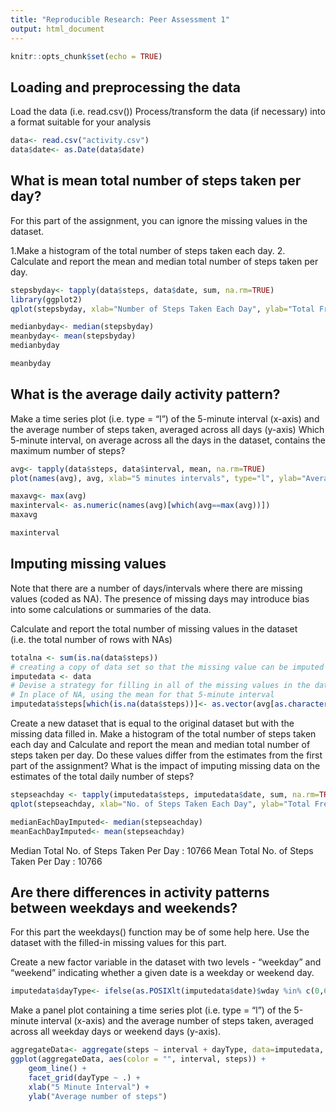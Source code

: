 ---
title: "Reproducible Research: Peer Assessment 1"
output: html_document
---

```{r setup, include=FALSE}
knitr::opts_chunk$set(echo = TRUE)
```

## Loading and preprocessing the data 

Load the data (i.e. read.csv()) Process/transform the data (if necessary) into a format suitable for your analysis

```{r read}
data<- read.csv("activity.csv")
data$date<- as.Date(data$date)
```

## What is mean total number of steps taken per day?
For this part of the assignment, you can ignore the missing values in the    dataset.

1.Make a histogram of the total number of steps taken each day. 2. Calculate and report the mean and median total number of steps taken per day.

```{r stepsbyday}
stepsbyday<- tapply(data$steps, data$date, sum, na.rm=TRUE)
library(ggplot2)
qplot(stepsbyday, xlab="Number of Steps Taken Each Day", ylab="Total Frequency",fill = "red", binwidth=500)
```

```{r median}
medianbyday<- median(stepsbyday)
meanbyday<- mean(stepsbyday)
medianbyday
```

```{r mean}
meanbyday
```

## What is the average daily activity pattern?
Make a time series plot (i.e. type = "l") of the 5-minute interval (x-axis) and the average number of steps taken, averaged across all days (y-axis) Which 5-minute interval, on average across all the days in the dataset, contains the maximum number of steps?

```{r pattern}
avg<- tapply(data$steps, data$interval, mean, na.rm=TRUE)
plot(names(avg), avg, xlab="5 minutes intervals", type="l", ylab="Average number of steps")
```

```{r maxavg}
maxavg<- max(avg)
maxinterval<- as.numeric(names(avg)[which(avg==max(avg))])
maxavg
```

```{r maxinterval}
maxinterval
```

## Imputing missing values
Note that there are a number of days/intervals where there are missing values (coded as NA). The presence of missing days may introduce bias into some calculations or summaries of the data.

Calculate and report the total number of missing values in the dataset (i.e. the total number of rows with NAs)

```{r totalNA}
totalna <- sum(is.na(data$steps))
# creating a copy of data set so that the missing value can be imputed in it
imputedata <- data
# Devise a strategy for filling in all of the missing values in the datase.
# In place of NA, using the mean for that 5-minute interval
imputedata$steps[which(is.na(data$steps))]<- as.vector(avg[as.character(data[which(is.na(data$steps)),3])])
```
Create a new dataset that is equal to the original dataset but with the missing data filled in.
Make a histogram of the total number of steps taken each day and Calculate and report the mean and median total number of steps taken per day. Do these values differ from the estimates from the first part of the assignment? What is the impact of imputing missing data on the estimates of the total daily number of steps?

```{r stepseachday}
stepseachday <- tapply(imputedata$steps, imputedata$date, sum, na.rm=TRUE)
qplot(stepseachday, xlab="No. of Steps Taken Each Day", ylab="Total Frequency", binwidth=500)
```

```{r eachdayimputed}
medianEachDayImputed<- median(stepseachday)
meanEachDayImputed<- mean(stepseachday)
```
Median Total No. of Steps Taken Per Day : 10766 Mean Total No. of Steps Taken Per Day : 10766

## Are there differences in activity patterns between weekdays and weekends?
For this part the weekdays() function may be of some help here. Use the dataset with the filled-in missing values for this part.

Create a new factor variable in the dataset with two levels - "weekday" and "weekend" indicating whether a given date is a weekday or weekend day.

```{r daytype}
imputedata$dayType<- ifelse(as.POSIXlt(imputedata$date)$wday %in% c(0,6), "weekends","weekdays")
```
Make a panel plot containing a time series plot (i.e. type = "l") of the 5-minute interval (x-axis) and the average number of steps taken, averaged across all weekday days or weekend days (y-axis).

```{r aggregated data}
aggregateData<- aggregate(steps ~ interval + dayType, data=imputedata, mean)
ggplot(aggregateData, aes(color = "", interval, steps)) + 
    geom_line() +
    facet_grid(dayType ~ .) +
    xlab("5 Minute Interval") + 
    ylab("Average number of steps")
```
